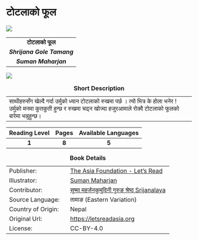 ::: {#h1 .container}
# टोटलाको फूल {.unnumbered}
:::

![](images/coverImage.jpeg){fig-alt="Cover Image" fig-align="center"}

::: {#h2 .container}
|                            |
|:--------------------------:|
|       **टोटलाको फूल**       |
| ***Shrijana Gole Tamang*** |
|    ***Suman Maharjan***    |
:::

::: {#img .letsreadlogo}
![](images/letsread_asf.jpg){fig-alt="Letsread - The Asia Foundation" fig-align="center"}
:::
|                                                                                                                                                     |
|------------------------------------------------------------------------|
| साथीहरुसँग खेल्दै गर्दा उर्मुको ध्यान टोटलाको रुखमा पर्छ । त्यो भित्र के होला भनेर ! उर्मुको मनमा कुतकुती हुन्छ र रुखमा चढ्न खोज्दा हजुरआमाले रोक्दै टोटलाको फूलको बारेमा भन्नुहुन्छ। |

: **Short Description**

::: {.content-visible unless-format="pdf"}
| Reading Level | Pages | Available Languages |
|:-------------:|:-----:|:-------------------:|
|     **1**     | **8** |        **5**        |

|                    |                                                                     |
|---------------------------|:--------------------------------------------|
| Publisher:         | [The Asia Foundation - Let's Read]{.underline}                      |
| Illustrator:       | [Suman Maharjan]{.underline}                                        |
| Contributor:       | [सुष्मा महर्जनकुमुदिनी गुरुङ श्रेष्ठ Srijanalaya]{.underline}                 |
| Source Language:   | तामाङ (Eastern Variation)                                           |
| Country of Origin: | Nepal                                                               |
| Original Url:      | [[https://letsreadasia.org]{.underline}](https://letsreadasia.org/) |
| License:           | CC-BY-4.0                                                           |

: **Book Details**
:::
